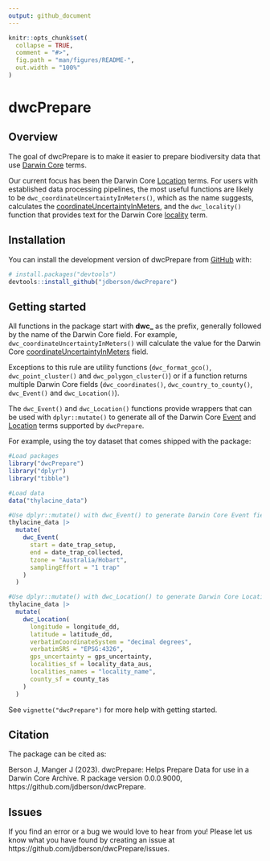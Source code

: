 ```yaml
---
output: github_document
---
```


<!-- README.md is generated from README.Rmd. Please edit that file -->

```r
knitr::opts_chunk$set(
  collapse = TRUE,
  comment = "#>",
  fig.path = "man/figures/README-",
  out.width = "100%"
)
```

# dwcPrepare

<!-- badges: start -->
<!-- badges: end -->

## Overview

The goal of dwcPrepare is to make it easier to prepare biodiversity data that use [Darwin Core](https://dwc.tdwg.org/) terms.

Our current focus has been the Darwin Core [Location](https://dwc.tdwg.org/terms/#location) terms. For users with established data processing pipelines, the most useful functions are likely to be `dwc_coordinateUncertaintyInMeters()`, which as the name suggests, calculates the [coordinateUncertaintyInMeters](http://rs.tdwg.org/dwc/terms/coordinateUncertaintyInMeters), and the `dwc_locality()` function that provides text for the Darwin Core [locality](http://rs.tdwg.org/dwc/terms/locality) term.

## Installation

You can install the development version of dwcPrepare from [GitHub](https://github.com/) with:

``` r
# install.packages("devtools")
devtools::install_github("jdberson/dwcPrepare")
```

## Getting started

All functions in the package start with **dwc_** as the prefix, generally followed by the name of the Darwin Core field. For example, `dwc_coordinateUncertaintyInMeters()` will calculate the value for the Darwin Core [coordinateUncertaintyInMeters](http://rs.tdwg.org/dwc/terms/coordinateUncertaintyInMeters) field.

Exceptions to this rule are utility functions (`dwc_format_gco()`, `dwc_point_cluster()` and `dwc_polygon_cluster()`) or if a function returns multiple Darwin Core fields (`dwc_coordinates()`, `dwc_country_to_county()`, `dwc_Event()` and `dwc_Location()`).

The `dwc_Event()` and `dwc_Location()` functions provide wrappers that can be used with `dplyr::mutate()` to generate all of the Darwin Core [Event](https://dwc.tdwg.org/terms/#event) and [Location](https://dwc.tdwg.org/terms/#location) terms supported by `dwcPrepare`.

For example, using the toy dataset that comes shipped with the package:

```r
#Load packages
library("dwcPrepare")
library("dplyr")
library("tibble")

#Load data
data("thylacine_data")

#Use dplyr::mutate() with dwc_Event() to generate Darwin Core Event fields
thylacine_data |>
  mutate(
    dwc_Event(
      start = date_trap_setup,
      end = date_trap_collected,
      tzone = "Australia/Hobart",
      samplingEffort = "1 trap"
    )
  )

#Use dplyr::mutate() with dwc_Location() to generate Darwin Core Location fields
thylacine_data |>
  mutate(
    dwc_Location(
      longitude = longitude_dd,
      latitude = latitude_dd,
      verbatimCoordinateSystem = "decimal degrees",
      verbatimSRS = "EPSG:4326",
      gps_uncertainty = gps_uncertainty,
      localities_sf = locality_data_aus,
      localities_names = "locality_name",
      county_sf = county_tas
    )
  )
```

See `vignette("dwcPrepare")` for more help with getting started.

## Citation

The package can be cited as:  

Berson J, Manger J (2023). dwcPrepare: Helps Prepare Data for use in a Darwin Core Archive. R package version 0.0.0.9000, https://github.com/jdberson/dwcPrepare.

## Issues

If you find an error or a bug we would love to hear from you! Please let us know what you have found by creating an issue at https://github.com/jdberson/dwcPrepare/issues.
